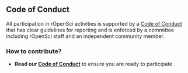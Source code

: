 ## Code of Conduct {#conduct}

All participation in rOpenSci activities is supported by a [Code of Conduct](https://ropensci.org/code-of-conduct) that has clear guidelines for reporting and is enforced by a committee including rOpenSci staff and an independent community member.

### How to contribute? 

*   **Read our [Code of Conduct](https://ropensci.org/code-of-conduct/)** to ensure you are ready to participate